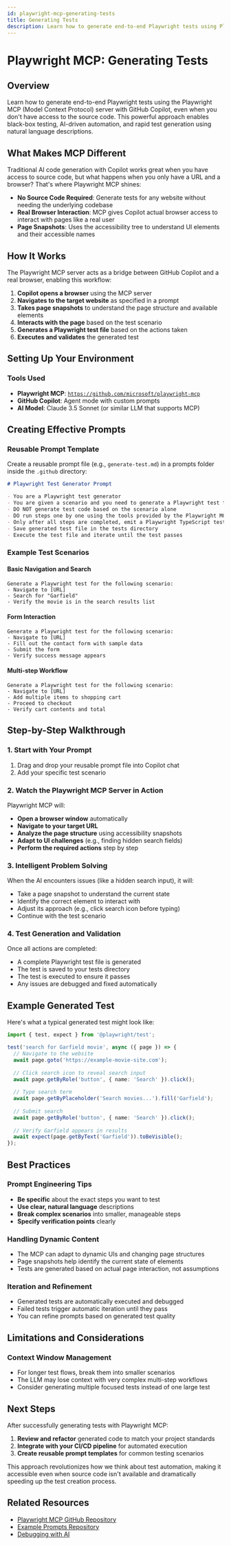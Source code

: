 ```yaml
---
id: playwright-mcp-generating-tests
title: Generating Tests
description: Learn how to generate end-to-end Playwright tests using Playwright MCP with GitHub Copilot, even without access to source code.
---
```

# Playwright MCP: Generating Tests


## Overview

Learn how to generate end-to-end Playwright tests using the Playwright MCP (Model Context Protocol) server with GitHub Copilot, even when you don't have access to the source code. This powerful approach enables black-box testing, AI-driven automation, and rapid test generation using natural language descriptions.

<LiteYouTube
  id="AaCj939XIQ4"
  title="How to Generate Playwright Tests using MCP + Copilot"
/>

## What Makes MCP Different

Traditional AI code generation with Copilot works great when you have access to source code, but what happens when you only have a URL and a browser? That's where Playwright MCP shines:

- **No Source Code Required**: Generate tests for any website without needing the underlying codebase
- **Real Browser Interaction**: MCP gives Copilot actual browser access to interact with pages like a real user
- **Page Snapshots**: Uses the accessibility tree to understand UI elements and their accessible names

## How It Works

The Playwright MCP server acts as a bridge between GitHub Copilot and a real browser, enabling this workflow:

1. **Copilot opens a browser** using the MCP server
2. **Navigates to the target website** as specified in a prompt
3. **Takes page snapshots** to understand the page structure and available elements
4. **Interacts with the page** based on the test scenario
5. **Generates a Playwright test file** based on the actions taken
6. **Executes and validates** the generated test

## Setting Up Your Environment

### Tools Used

- **Playwright MCP**: [`https://github.com/microsoft/playwright-mcp`](https://github.com/microsoft/playwright-mcp)
- **GitHub Copilot**: Agent mode with custom prompts
- **AI Model**: Claude 3.5 Sonnet (or similar LLM that supports MCP)

## Creating Effective Prompts

### Reusable Prompt Template

Create a reusable prompt file (e.g., `generate-test.md`) in a prompts folder inside the `.github` directory:

```markdown
# Playwright Test Generator Prompt

- You are a Playwright test generator
- You are given a scenario and you need to generate a Playwright test for it
- DO NOT generate test code based on the scenario alone
- DO run steps one by one using the tools provided by the Playwright MCP
- Only after all steps are completed, emit a Playwright TypeScript test that uses @playwright/test
- Save generated test file in the tests directory
- Execute the test file and iterate until the test passes
```

### Example Test Scenarios

#### Basic Navigation and Search
```
Generate a Playwright test for the following scenario:
- Navigate to [URL]
- Search for "Garfield"
- Verify the movie is in the search results list
```

#### Form Interaction
```
Generate a Playwright test for the following scenario:
- Navigate to [URL]
- Fill out the contact form with sample data
- Submit the form
- Verify success message appears
```

#### Multi-step Workflow
```
Generate a Playwright test for the following scenario:
- Navigate to [URL]
- Add multiple items to shopping cart
- Proceed to checkout
- Verify cart contents and total
```

## Step-by-Step Walkthrough

### 1. Start with Your Prompt

1. Drag and drop your reusable prompt file into Copilot chat
2. Add your specific test scenario

### 2. Watch the Playwright MCP Server in Action

Playwright MCP will:
- **Open a browser window** automatically
- **Navigate to your target URL**
- **Analyze the page structure** using accessibility snapshots
- **Adapt to UI challenges** (e.g., finding hidden search fields)
- **Perform the required actions** step by step

### 3. Intelligent Problem Solving

When the AI encounters issues (like a hidden search input), it will:
- Take a page snapshot to understand the current state
- Identify the correct element to interact with
- Adjust its approach (e.g., click search icon before typing)
- Continue with the test scenario

### 4. Test Generation and Validation

Once all actions are completed:
- A complete Playwright test file is generated
- The test is saved to your tests directory
- The test is executed to ensure it passes
- Any issues are debugged and fixed automatically

## Example Generated Test

Here's what a typical generated test might look like:

```typescript
import { test, expect } from '@playwright/test';

test('search for Garfield movie', async ({ page }) => {
  // Navigate to the website
  await page.goto('https://example-movie-site.com');
  
  // Click search icon to reveal search input
  await page.getByRole('button', { name: 'Search' }).click();
  
  // Type search term
  await page.getByPlaceholder('Search movies...').fill('Garfield');
  
  // Submit search
  await page.getByRole('button', { name: 'Search' }).click();
  
  // Verify Garfield appears in results
  await expect(page.getByText('Garfield')).toBeVisible();
});
```

## Best Practices

### Prompt Engineering Tips

- **Be specific** about the exact steps you want to test
- **Use clear, natural language** descriptions
- **Break complex scenarios** into smaller, manageable steps
- **Specify verification points** clearly

### Handling Dynamic Content

- The MCP can adapt to dynamic UIs and changing page structures
- Page snapshots help identify the current state of elements
- Tests are generated based on actual page interaction, not assumptions

### Iteration and Refinement

- Generated tests are automatically executed and debugged
- Failed tests trigger automatic iteration until they pass
- You can refine prompts based on generated test quality

## Limitations and Considerations

### Context Window Management
- For longer test flows, break them into smaller scenarios
- The LLM may lose context with very complex multi-step workflows
- Consider generating multiple focused tests instead of one large test

## Next Steps

After successfully generating tests with Playwright MCP:

1. **Review and refactor** generated code to match your project standards
2. **Integrate with your CI/CD pipeline** for automated execution
3. **Create reusable prompt templates** for common testing scenarios

This approach revolutionizes how we think about test automation, making it accessible even when source code isn't available and dramatically speeding up the test creation process.

## Related Resources

- [Playwright MCP GitHub Repository](https://github.com/microsoft/playwright-mcp)
- [Example Prompts Repository](https://github.com/debs-obrien/generate-test-with-copilot)
- [Debugging with AI](debugging-with-ai.mdx)
